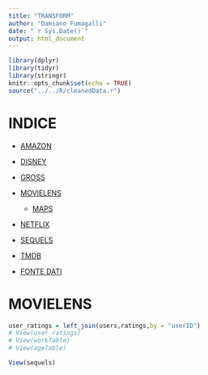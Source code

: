 ```yaml
---
title: "TRANSFORM"
author: "Damiano Fumagalli"
date: "`r Sys.Date()`"
output: html_document
---
```


```r
library(dplyr)
library(tidyr)
library(stringr)
knitr::opts_chunk$set(echo = TRUE)
source("../../R/cleanedData.r")
```

# INDICE

-   [AMAZON](#amazon)

-   [DISNEY](#disney)

-   [GROSS](#gross)

-   [MOVIELENS](#movielens)

    -   [MAPS](./Maps.html)

-   [NETFLIX](#netflix)

-   [SEQUELS](#sequels)

-   [TMDB](#tmdb)

-   [FONTE DATI](./Presentazione.html#fonte-dei-dati)





# MOVIELENS {#movielens}

```r
user_ratings = left_join(users,ratings,by = "userID")
# View(user_ratings)
# View(workTable)
# View(ageTable)

View(sequels)



```


